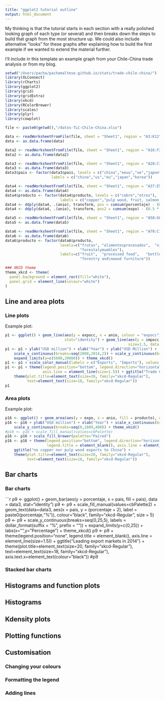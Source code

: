 ```yaml
---
title: "ggplot2 tutorial outline"
output: html_document
---
```


My thinking is that the tutorial starts in each section with a really polished looking graph of each type (or several) and then breaks down the steps to build that graph from the most structure up. We could also include alternative "looks" for these graphs after explaining how to build the first example if we wanted to extend the material further.

I'll include in this template an example graph from your Chile-China trade analysis or from my blog.

```r
setwd("/Users/pacha/pachamaltese.github.io/stats/trade-chile-china/")
library(XLConnect)
library(rCharts)
library(ggplot2)
library(grid)
library(gridExtra)
library(xkcd)
library(RColorBrewer)
library(scales)
library(plyr)
library(cowplot)

file <- paste0(getwd(),"/datos-TLC-Chile-China.xlsx")

data <- readWorksheetFromFile(file, sheet = "Sheet1", region = "A3:K12", header = TRUE)
data <- as.data.frame(data)

data2 <- readWorksheetFromFile(file, sheet = "Sheet1", region = "A16:F25", header = TRUE)
data2 <- as.data.frame(data2)

data3 <- readWorksheetFromFile(file, sheet = "Sheet1", region = "A28:C33", header = TRUE)
data3 <- as.data.frame(data3)
data3$pais <- factor(data3$pais, levels = c("china","eeuu","ue","japon","corea"), 
                     labels = c("china","us","eu","japan","korea"))

data4 <- readWorksheetFromFile(file, sheet = "Sheet1", region = "A37:E55", header = TRUE)
data4 <- as.data.frame(data4)
data4$producto <- factor(data4$producto, levels = c("cobre","otros"), 
                         labels = c("copper","pulp wood, fruit, salmon and others"))
data4 <- ddply(data4, .(anio), transform, pos = cumsum(porcentaje) - (0.5 * porcentaje))
data4 <- ddply(data4, .(anio), transform, pos2 = cumsum(expo) - (0.5 * expo))

data5 <- readWorksheetFromFile(file, sheet = "Sheet1", region = "A58:G67", header = TRUE)
data5 <- as.data.frame(data5)

data6 <- readWorksheetFromFile(file, sheet = "Sheet1", region = "A70:C115", header = TRUE)
data6 <- as.data.frame(data6)
data6$producto <- factor(data6$producto, 
                         levels=c("frutas",	"alimentosprocesados",	"vinoembotellado",	"salmon",
                                  "forestalymuebles"), 
                         labels=c("fruit",	"processed food",	"bottled wine",	"salmon",	
                                  "forestry and\nwood furniture"))

### XKCD theme
theme_xkcd <- theme(
  panel.background = element_rect(fill="white"), 
  panel.grid = element_line(colour="white")
)
```

## Line and area plots

### Line plots

Example plot:
```r
p1 <- ggplot() + geom_line(aes(y = expocc, x = anio, colour = "expocc"), size=1.5, data = data,
                           stat="identity") + geom_line(aes(y = impocc, x = anio, colour = "impocc"),
                                                        size=1.5, data = data, stat="identity") 
p1 <- p1 + ylab("USD million") + xlab("Year") + ylab("USD Million") + 
    scale_x_continuous(breaks=seq(2000,2014,2)) + scale_y_continuous(breaks=seq(0,20000,5000)) + 
    expand_limits(y=c(5000,20000)) + theme_xkcd()
p1 <- p1 + scale_color_manual(labels = c("Exports", "Imports"), values = c("#4169e1", "#000080"))
p1 <- p1 + theme(legend.position="bottom", legend.direction="horizontal", legend.title = element_blank(),
                 axis.line = element_line(size=1.5)) + ggtitle("Trade Chile-China") + 
    theme(plot.title=element_text(size=20, family="xkcd-Regular"), 
          text=element_text(size=18, family="xkcd-Regular"))
p1
```

### Area plots

Example plot:
```r
p16 <- ggplot() + geom_area(aes(y = expo, x = anio, fill = producto), data = data6, stat="identity") 
p16 <- p16 + ylab("USD million") + xlab("Year") + scale_x_continuous(breaks=seq(2000,2014,2)) + 
    scale_y_continuous(breaks=seq(0,1600,400)) + theme_xkcd()
#p16 <- p16 + scale_fill_manual(values=cbPalette)
p16 <- p16 + scale_fill_brewer(palette="Paired")
p16 <- p16 + theme(legend.position="bottom", legend.direction="horizontal", 
                   legend.title = element_blank(), axis.line = element_line(size=1.5)) + 
    ggtitle("no copper nor pulp wood exports to China") + 
    theme(plot.title=element_text(size=20, family="xkcd-Regular"), 
          text=element_text(size=18, family="xkcd-Regular"))
```

## Bar charts

### Bar charts

```r
p9 <- ggplot() + geom_bar(aes(y = porcentaje, x = pais, fill = pais), data = data3, stat="identity")
p9 <- p9 + scale_fill_manual(values=cbPalette2) + 
    geom_text(data=data3, aes(x = pais, y = (porcentaje + 2), label = paste0(porcentaje,"%")), 
              colour="black", family="xkcd-Regular", size = 5)
p9 <- p9 + scale_y_continuous(breaks=seq(0,25,5), labels = dollar_format(suffix = "%", prefix = "")) + 
    expand_limits(y=c(0,25)) + labs(x="",y="Percentage")  + theme_xkcd()
p9 <- p9 + theme(legend.position="none", legend.title = element_blank(), 
                 axis.line = element_line(size=1.5)) + ggtitle("Leading export markets in 2014") +
    theme(plot.title=element_text(size=20, family="xkcd-Regular"), 
          text=element_text(size=18, family="xkcd-Regular"), axis.text.x=element_text(colour="black"))
#p9

### Stacked bar charts

## Histograms and function plots

## Histograms

## Kdensity plots

## Plotting functions

## Customisation

### Changing your colours

### Formatting the legend

### Adding lines